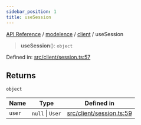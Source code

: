 ```yaml
---
sidebar_position: 1
title: useSession
---
```


[API Reference](/api-reference/modelence/client/functions/../../../index) / [modelence](/api-reference/modelence/client/functions/../../index) / [client](/api-reference/modelence/client/functions/../index) / useSession

> **useSession**(): `object`

Defined in: [src/client/session.ts:57](https://github.com/modelence/modelence/blob/7663926177663a9b76e0970308093747584c5d21/packages/modelence/src/client/session.ts#L57)

## Returns

`object`

| Name | Type | Defined in |
| ------ | ------ | ------ |
| `user` | `null` \| `User` | [src/client/session.ts:59](https://github.com/modelence/modelence/blob/7663926177663a9b76e0970308093747584c5d21/packages/modelence/src/client/session.ts#L59) |
